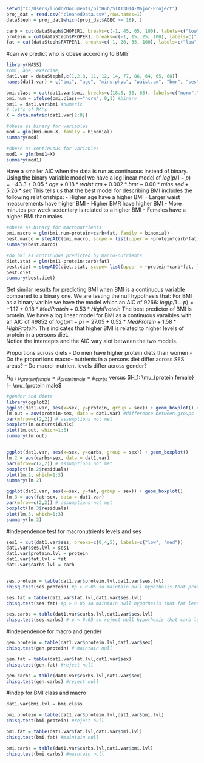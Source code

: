 ```{R} 
setwd("C:/Users/luodo/Documents/GitHub/STAT3014-Major-Project")
proj_dat = read.csv("cleanedData.csv",row.names=1)
dataSteph = proj_dat[which(proj_dat$AGEC >= 18), ]
```

```{r}
carb = cut(dataSteph$CHOPER1, breaks=c(-1, 45, 65, 100), labels=c("low", "med", "high"))
protein = cut(dataSteph$PROPER1, breaks=c(-1, 15, 25, 100), labels=c("low", "med", "high"))
fat = cut(dataSteph$FATPER1, breaks=c(-1, 20, 35, 100), labels=c("low", "med", "high"))
```


#can we predict who is obese according to BMI?
```{r}
library(MASS)
#bmi, age, exercise, 
dat1.var = dataSteph[,c(1,2,8, 11, 12, 14, 77, 86, 64, 65, 68)]
names(dat1.var) = c("bmi", "age", "mins.phys", "waist.cm", "bmr", "ses", "mins.sed", "sex", "protein", "fat", "carbs")

bmi.class = cut(dat1.var$bmi, breaks=c(18.5, 30, 65), labels=c("norm","obese")) #categorical
bmi.num = ifelse(bmi.class=="norm", 0,1) #binary
bmi1 = dat1.var$bmi #numeric
# lot's of NA's
X = data.matrix(dat1.var[2:8])

#obese as binary for variables
mod = glm(bmi.num~X, family = binomial)
summary(mod)

#obese as continuous for variables
mod1 = glm(bmi1~X)
summary(mod1)

```
Have a smaller AIC when the data is run as continuous instead of binary. Using the binary variable model we have a log linear model of
$log(p/1-p) = -43.3 + 0.05*age + 0.18*waist.cm + 0.002*bmr - 0.00*mins.sed + 5.26*sex$
This tells us that the best model for describing BMI includes the following relationships:
- Higher age have a higher BMI
- Larger waist measurements have higher BMI
- Higher BMR have higher BMI
- More minutes per week sedentary is related to a higher BMI
- Females have a higher BMI than males

```{R}
#obese as binary for macronutrients
bmi.macro = glm(bmi.num~protein+carb+fat, family = binomial)
best.marco = stepAIC(bmi.macro, scope = list(upper = ~protein*carb*fat, lower = ~1))
summary(best.marco)

#do bmi as continuous predicted by macro-nutrients
diet.stat = glm(bmi1~protein+carb+fat)
best.diet = stepAIC(diet.stat, scope= list(upper = ~protein*carb*fat, lower = ~1))
best.diet
summary(best.diet)
```
Get similar results for predicting BMI when BMI is a continuous variable compared to a binary one. 
We are testing the null hypothesis that:
For BMI as a binary varible we have the model which an AIC of 9266:
$log(p/1-p) =  -1.12 + 0.18*MedProtein + 0.53*HighProtein$
The best predictor of BMI is protein. We have a log linear model for BMI as a continuous varaibles with an AIC of 49852 of 
$log(p/1-p) = 27.05 + 0.52*MedProtein + 1.58*HighProtein$. 
This indicates that higher BMI is related to higher levels of protein in a persons diet.  
Notice the intercepts and the AIC vary alot between the two models. 







Proportions across diets
- Do men have higher protein diets than women
- Do the proportions macro- nutrients in a persons diet differ across SES areas?
- Do macro- nutrient levels differ across gender?

$H_0: \mu_{protein female} = \mu_{protein male} = \mu_{carbs}$ versus $H_1: \mu_{protein female} != \mu_{protein male$
```{r}
#gender and diets
library(ggplot2)
ggplot(dat1.var, aes(x=sex, y=protein, group = sex)) + geom_boxplot() # 2 = female
lm.out = aov(protein~sex, data = dat1.var) #difference between groups
par(mfrow=c(2,2)) # assumptions not met
boxplot(lm.out$residuals) 
plot(lm.out, which=1:3) 
summary(lm.out)


ggplot(dat1.var, aes(x=sex, y=carbs, group = sex)) + geom_boxplot()
lm.2 = aov(carbs~sex, data = dat1.var)
par(mfrow=c(2,2)) # assumptions not met
boxplot(lm.2$residuals) 
plot(lm.2, which=1:3) 
summary(lm.2)

ggplot(dat1.var, aes(x=sex, y=fat, group = sex)) + geom_boxplot()
lm.3 = aov(fat~sex, data = dat1.var)
par(mfrow=c(2,2)) # assumptions not met
boxplot(lm.3$residuals) 
plot(lm.3, which=1:3) 
summary(lm.3)
```

#independence test for macronutrients levels and ses
```{r}
ses1 = cut(dat1.var$ses, breaks=c(0,4,5), labels=c("low", "med"))
dat1.var$ses.lvl = ses1
dat1.var$protein.lvl = protein
dat1.var$fat.lvl = fat
dat1.var$carbs.lvl = carb


ses.protein = table(dat1.var$protein.lvl,dat1.var$ses.lvl)
chisq.test(ses.protein) #p > 0.05 so maintain null hypothesis that protein level is independent of ses

ses.fat = table(dat1.var$fat.lvl,dat1.var$ses.lvl)
chisq.test(ses.fat) #p > 0.05 so maintain null hypothesis that fat level is independent of ses

ses.carbs = table(dat1.var$carbs.lvl,dat1.var$ses.lvl)
chisq.test(ses.carbs) # p < 0.05 so reject null hypothesis that carb level is independent of ses
```

#independence for macro and gender
```{r}
gen.protein = table(dat1.var$protein.lvl,dat1.var$sex)
chisq.test(gen.protein) # maintain null

gen.fat = table(dat1.var$fat.lvl,dat1.var$sex)
chisq.test(gen.fat) #reject null

gen.carbs = table(dat1.var$carbs.lvl,dat1.var$sex)
chisq.test(gen.carbs) #reject null
```

#indep for BMI class and macro
```{r}
dat1.var$bmi.lvl = bmi.class

bmi.protein = table(dat1.var$protein.lvl,dat1.var$bmi.lvl)
chisq.test(bmi.protein) #reject null

bmi.fat = table(dat1.var$fat.lvl,dat1.var$bmi.lvl)
chisq.test(bmi.fat) #maintain null

bmi.carbs = table(dat1.var$carbs.lvl,dat1.var$bmi.lvl)
chisq.test(bmi.carbs) #maintain null
```













